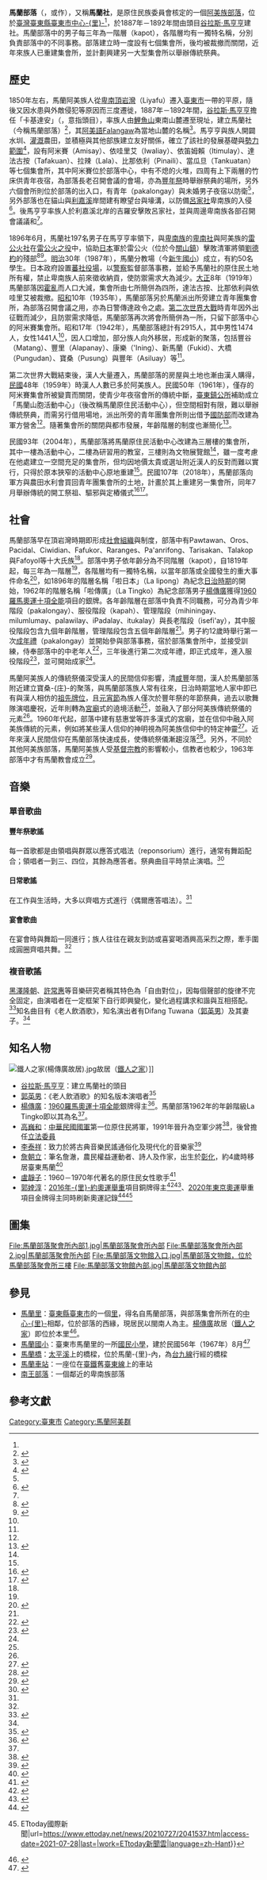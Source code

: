 {{Coord|22.762106|121.138633|type:landmark_region:TW|display=title}}
{{NoteTA|1=zh-hans:庄; zh-hant:庄;}}
{{Infobox settlement
|name        = 馬蘭部落
|native_name = {{lang|Amis|Valangaw}}
|settlement_type    = [[臺灣原住民族核定部落列表|核定部落]]
|motto              =

|image_skyline      = 馬蘭部落聚會所入口.jpg
|imagesize          = 250px
|image_caption      = 馬蘭部落聚會所入口

|image_map        = 
|mapsize             = 
|map_caption         = 
|pushpin_map        = 
| established_title   = 
| established_date    = 

| government_type     = 部落議會
| leader_title1       = 部落議會主席
| leader_name1        = 林駿菖<ref>{{cite web|url=https://news.pts.org.tw/article/464066|title=部分原民聚會所管理權易主 引族人質疑|work=文化篇|publisher=公視新聞|year=2020}}</ref>
|blank_name             =[[民族|民族]]
|blank_info             =[[阿美族|阿美族]]
|blank1_name            =[[官方語文|官方語文]]
|blank1_info            =[[阿美語|阿美語]]

<!-- Location -->
|coordinates_region     = 
|subdivision_type       = [[国家列表|所在国家]]
|subdivision_name       = {{TWN}}
|subdivision_type1      = [[縣_(中華民國)|所在縣市]]
|subdivision_name1      = [[臺東縣|臺東縣]]
|subdivision_type2      = [[山地鄉|所在鄉鎮]]
|subdivision_name2      = [[臺東市|臺東市]]
|subdivision_type3       = 

|area_footnotes     = 
|area_magnitude        = 
|area_total_km2        = 
|area_land_km2         = 
|area_land_sq_mi       = 

<!-- Population -->
|population_as_of         = 
|pop_est_as_of            = 
|population_total         =
|population_est           = 
|population_footnotes     = 
|population_density_km2   = auto

<!-- General information -->
|elevation_m             = 
|elevation_footnotes     = 
|timezone                = [[台北时间|台北时间]]
|utc_offset              = +8
|timezone_DST            = 
|utc_offset_DST          = 
|coordinates     = 
}}

'''馬蘭部落'''（{{lang-ami|Falangaw}}，或作{{lang|ami|Valangaw}}），又稱'''馬蘭社'''，是原住民族委員會核定的一個[[阿美族|阿美族]][[臺灣原住民族核定部落列表|部落]]，位於[[臺灣|臺灣]][[臺東縣|臺東縣]][[臺東市|臺東市]][[中心里|中心-{里}-]]<ref name=":0"/>，於1887年－1892年間由頭目[[谷拉斯·馬亨亨|谷拉斯·馬亨亨]]建社。馬蘭部落中的男子每三年為一階層（kapot），各階層均有一獨特名稱，分別負責部落中的不同事務。部落建立時一度設有七個集會所，後均被裁撤而關閉，近年來族人已重建集會所，並計劃興建另一大型集會所以舉辦傳統祭典。

== 歷史 ==
1850年左右，馬蘭阿美族人從[[卑南|卑南]][[頂岩灣|頂岩灣]]（Liyafu）遷入[[臺東市|臺東市]]一帶的平原，隨後又因水患與外敵侵犯等原因而三度遷徙，1887年－1892年間，[[谷拉斯·馬亨亨|谷拉斯·馬亨亨]]擔任「卡基達安」（{{lang-ami|kakitaan}}，意指頭目），率族人由[[鯉魚山_(臺東縣)|鯉魚山]]東南山麓遷至現址，建立馬蘭社（今稱馬蘭部落）<ref name=李玉芬>{{cite journal|title=馬蘭社阿美族集會所的區位、功能與臺東平原社會環境的變遷|author=李玉芬|journal=地理學報|volume=45|page=73-94|year=2006|url=http://readopac2.ncl.edu.tw/nclJournal/search/detail.jsp?dtdId=000040&search_type=detail&la=ch&checked=&unchecked=&sysId=0005925450}}</ref>，其[[阿美語|阿美語]]Falangaw為當地山麓的名稱<ref>{{cite web|url=https://www.taimali.gov.tw/taimaleeks_img/images/20161109151642.pdf|title=太麻里鄉志|work=文化篇|publisher=臺東縣[[太麻里鄉|太麻里鄉]]公所|year=2013}}</ref>。馬亨亨與族人開闢水圳、[[灌溉|灌溉]]農田，並積極與其他部族建立友好關係，確立了該社的發展基礎與[[勢力範圍|勢力範圍]]<ref name=":0">{{Cite web|url=http://www.tipp.org.tw/tribe_detail3.asp?City_No=18&TA_No=7&T_ID=348|title=馬蘭部落【Falangaw】|work=臺灣原住民族資訊資源網|publisher=[[原住民族委員會|原住民族委員會]]|accessdate=2019-06-26|archive-url=https://web.archive.org/web/20170324164918/http://www.tipp.org.tw/tribe_detail3.asp?City_No=18&TA_No=7&T_ID=348|archive-date=2017-03-24|dead-url=no}}</ref>，設有阿米賽（Amisay）、依哇里艾（Iwaliay）、依笛姆賴（Itimulay）、達法古按（Tafakuan）、拉辣（Lala）、比那依利（Pinaili）、當瓜旦（Tankuatan）等七個集會所，其中阿米賽位於部落中心，中有不熄的火堆，四周有上下兩層的竹床供青年夜宿，為部落長老召開會議的會場，亦為[[豐年祭|豐年祭]]時舉辦祭典的場所，另外六個會所則位於部落的出入口，有青年（pakalongay）與未婚男子夜宿以防衛<ref name=李玉芬/>，另外部落也在貓山與[[利嘉溪|利嘉溪]]岸間建有瞭望台與壕溝，以防備[[呂家社|呂家社]]卑南族的入侵<ref name=祭典歌謠>{{cite book|title=阿美族馬蘭部落 Kiloma'an豐年祭聚會所長歌(ku'edaway a radiw)各單元|work=106年度台東縣原住民族馬蘭部落祭典歌謠|author=高淑娟、阿布伊·布達兒|publisher=[[臺東縣政府|臺東縣政府]]|date=2017-12-25|editor=吳慧琴}}</ref>。後馬亨亨率族人於利嘉溪北岸的吉羅安擊敗呂家社，並與周邊卑南族各部召開會議議和<ref name=李玉芬/>。

1896年6月，馬蘭社197名男子在馬亨亨率領下，與[[卑南族|卑南族]]的[[卑南社|卑南社]]與阿美族的[[雷公火社|雷公火社]]在[[雷公火之役|雷公火之役]]中，協助[[日本|日本]]軍於雷公火（位於今[[關山鎮_(台灣)|關山鎮]]）擊敗清軍將領[[劉德杓|劉德杓]]的殘部<ref>{{cite journal|title=地名權的歷史地理面向-以台東市的街道名為例|url=http://ip194097.ntcu.edu.tw/giankiu/GTH/2004/LanguageRights/lunbun/1A01-chhiungou.pdf|author=
廖秋娥|journal=語言人權與語言復振學術研討會論文集|page=1-9|year=2004}}</ref><ref>{{cite web|url=http://www.dmtip.gov.tw/web/page/detail?l1=2&l2=53&l3=43&l4=231|title=卑南族|work=原住民數位博物館|publisher=[[國立臺灣史前文化博物館|國立臺灣史前文化博物館]]}}</ref>。[[明治|明治]]30年（1987年），馬蘭分教場（今[[臺東縣臺東市新生國民小學|新生國小]]）成立，有約50名學生。日本政府設置[[蕃社役場|蕃社役場]]，以[[臺灣總督府警察|警察]]監督部落事務，並給予馬蘭社的原住民土地所有權，禁止卑南族人前來徵收納貢，使防禦需求大為減少。[[大正|大正]]8年（1919年）馬蘭部落因[[霍亂|霍亂]]而人口大減，集會所由七所簡併為四所，達法古按、比那依利與依哇里艾被裁撤。[[昭和|昭和]]10年（1935年），馬蘭部落另於馬蘭派出所旁建立青年團集會所，為部落召開會議之用，亦為日警傳達政令之處。[[第二次世界大戰|第二次世界大戰]]時青年因外出征戰而減少，且防禦需求降低，馬蘭部落再次將會所簡併為一所，只留下部落中心的阿米賽集會所。昭和17年（1942年），馬蘭部落總計有2915人，其中男性1474人，女性1441人<ref name=李玉芬/>，因人口增加，部分族人向外移居，形成新的聚落，包括豐谷（Matang）、豐里（Alapanay）、康樂（'Ining）、新馬蘭（Fukid）、大橋（Pungudan）、寶桑（Pusung）與豐年（Asiluay）等<ref name=祭典歌謠/>。

第二次世界大戰結束後，漢人大量遷入，馬蘭部落的房屋與土地也漸由漢人購得，[[民國紀年|民國]]48年（1959年）時漢人人數已多於阿美族人。民國50年（1961年），僅存的阿米賽集會所被變賣而關閉，使青少年夜宿會所的傳統中斷，[[台東市|臺東鎮公所]]補助成立「馬蘭山胞活動中心」（後改稱馬蘭原住民活動中心），但空間相對有限，難以舉辦傳統祭典，而需另行借用場地，派出所旁的青年團集會所則出借予[[中華民國國防部|國防部]]而改建為軍方營舍<ref name=李玉芬/>。隨著集會所的關閉與都市發展，年齡階層的制度也漸簡化<ref>{{cite journal|title=台東市馬蘭社阿美族的傳統集會所與部落社會的中心性|author=李玉芬、高淑娟|journal=東台灣研究|volume=10|page=65-110|year=2005|doi=10.6275/JETS.10.65-110.2005}}</ref>。

民國93年（2004年），馬蘭部落將馬蘭原住民活動中心改建為三層樓的集會所，其中一樓為活動中心，二樓為研習用的教室，三樓則為文物展覽館<ref name=李玉芬/>，雖一度考慮在他處建立一空間充足的集會所，但均因地價太貴或選址附近漢人的反對而難以實行，只得於原本狹窄的活動中心原地重建<ref name=李玉芬/>。民國107年（2018年），馬蘭部落向軍方與農田水利會買回青年團集會所的土地，計畫於其上重建另一集會所，同年7月舉辦傳統的開工祭祖、驅邪與定樁儀式<ref>{{cite web|url=https://news.ltn.com.tw/news/life/breakingnews/2488955|title=向軍方買回土地 台東馬蘭部落舊址重建聚會所|author=黃明堂|date=2018-07-15|publisher=[[自由時報|自由時報]]|access-date=2019-06-27|archive-url=https://web.archive.org/web/20181021022209/http://news.ltn.com.tw/news/life/breakingnews/2488955|archive-date=2018-10-21|dead-url=no}}</ref><ref>{{cite web|title=馬蘭部落文化廣場 祈福定樁|url=https://udn.com/news/story/11322/3254387|publisher=[[聯合報|聯合報]]|date=2018-07-15|author=羅紹平|access-date=2019-06-27|archive-url=https://web.archive.org/web/20180717192839/https://udn.com/news/story/11322/3254387|archive-date=2018-07-17|dead-url=no}}</ref>。

==社會==
馬蘭部落早在頂岩灣時期即形成[[社會組織|社會組織]]與制度，部落中有Pawtawan、Oros、Pacidal、Ciwidian、Fafukor、Raranges、Pa'anrifong、Tarisakan、Talakop與Fafoyol等十大氏族<ref name=祭典歌謠/>。部落中男子依年齡分為不同階層（kapot），自1819年起，每三年為一階層<ref name=祭典歌謠/>，各階層均有一獨特名稱，以當年部落或全國發生的重大事件命名<ref>{{cite web|url=https://www.apc.gov.tw/portal/docList.html?CID=7AD36169AB07E1D0&type=A281488B606D9313D0636733C6861689|title=阿美族|publisher=[[原住民族委員會|原住民族委員會]]}}</ref>，如1896年的階層名稱「啦日本」（La lipong）為紀念[[台灣日治時期|日治時期]]的開始，1962年的階層名稱「啦傳廣」（La Tingko）為紀念部落男子[[楊傳廣|楊傳廣]]獲得[[1960年夏季奧林匹克運動會|1960羅馬奧運]][[十項全能|十項全能]]項目的銀牌。各年齡階層在部落中負責不同職務，可分為青少年階段（pakalongay）、服役階段（kapah）、管理階段（mihiningay、milumlumay、palawilay、iPadalay、itukalay）與長老階段（isefi'ay），其中服役階段包含九個年齡階層，管理階段包含五個年齡階層<ref name=祭典歌謠/>。男子約12歲時舉行第一次[[成年禮|成年禮]]（pakalongay）並開始參與部落事務，宿於部落集會所中，並接受訓練，侍奉部落中的中老年人<ref>{{cite journal|title=穿梭現代與過去: 以都蘭部落為例談阿美族年齡組織Pakalungay 的文化重建|author=林芳誠|journal=文資學報|ISSN=1814-3121|volume=7|page=1-45|year=2012|url=https://nccur.lib.nccu.edu.tw/bitstream/140.119/97966/1|access-date=2019-06-27|archive-url=https://web.archive.org/web/20190627062402/https://nccur.lib.nccu.edu.tw/bitstream/140.119/97966/1|archive-date=2019-06-27|dead-url=no}}</ref>，三年後進行第二次成年禮，即正式成年，進入服役階段<ref>{{cite web|url=http://www.dmtip.gov.tw/uploads//files/PDF/Amis%201.pdf|title=阿美族(Amis/Pangcah People)|author=蔡政良|publisher=[[國立台灣史前文化博物館|國立台灣史前文化博物館]]|work=台灣原住民數位博物館計畫|year=2004|access-date=2019-06-27|archive-url=https://web.archive.org/web/20180828035623/http://www.dmtip.gov.tw/uploads//files/PDF/Amis%201.pdf|archive-date=2018-08-28|dead-url=no}}</ref>，並可開始成家<ref name=李玉芬/>。

馬蘭阿美族人的傳統祭儀深受漢人的民間信仰影響，清[[咸豐|咸豐]]年間，漢人於馬蘭部落附近建立寶桑-{庄}-的聚落，與馬蘭部落族人常有往來，日治時期當地人家中即已有與漢人相仿的[[祖先牌位|祖先牌位]]，且[[元宵節|元宵節]]為族人僅次於豐年祭的年節祭典，過去以歌舞隊演唱慶祝，近年則轉為[[宮廟|宮廟]]式的遶境活動<ref name=孫/>，並融入了部分阿美族傳統祭儀的元素<ref name=葉/>。1960年代起，部落中建有慈惠堂等許多漢式的宮廟，並在信仰中融入阿美族傳統的元素，例如將某些漢人信仰的神明視為阿美族信仰中的特定神靈<ref name=孫>{{cite journal|url=http://203.71.172.65/~TNUA_MUSIC/files/archive/137_8389ca74.pdf#page=7|title=原住民的音樂接觸與交融──以馬蘭阿美為例(1880-1990)|author=孫俊彥|journal=關渡音樂學刊|volume=19|page=7-42|year=2014|issn=1814-1889}}</ref>。近年來漢人民間信仰在馬蘭部落快速成長，使傳統祭儀漸趨沒落<ref>{{cite journal|title=台東馬蘭阿美族信仰民間宗教之研究|author=林素珍、陳耀芳|journal=台灣原住民族研究|volume=2|issue=2|page=33-68|doi=10.29910/TJIS.200906.0002|year=2009}}</ref>。另外，不同於其他阿美族部落，馬蘭阿美族人受[[基督宗教|基督宗教]]的影響較小，信教者也較少，1963年部落中才有馬蘭教會成立<ref name=葉>{{cite journal|title=從傳統到當代:試論馬蘭阿美人的酒、 祖先祭祀、社會秩序之變遷|url=http://paperupload.nttu.edu.tw/CA4BD71DBC8AB41/45f96f89b0464854.pdf|author=葉鳳娟|year=2008|publisher=[[國立臺東大學|國立臺東大學]]}}{{Dead link|date=2019年11月 |bot=InternetArchiveBot |fix-attempted=yes }}</ref>。

{{Multiple image
|align = center
|direction = horizontal
|image1 = 馬蘭部落年齡階層名稱.jpg
|caption1 = 馬蘭部落各年齡階層的名稱
|width1 = 187
|image2 = 馬蘭部落十大氏族.jpg
|caption2 = 馬蘭部落的十大氏族與頭目列表
|width2 = 300
}}

== 音樂 ==

=== 單音歌曲 ===

==== 豐年祭歌謠 ====
每一首歌都是由領唱與群眾以應答式唱法（reponsorium）進行，通常有舞蹈配合；領唱者一到三、四位，其餘為應答者。祭典曲目平時禁止演唱。<ref name=":1">{{Cite web|title=許常惠音樂資料典藏數位化計畫|url=http://webcache.googleusercontent.com/search?q=cache:9R0E4LUJPX4J:museum02.digitalarchives.tw/ndap/2007/hthmusic/musicollege.ntnu.edu.tw/hthmusic/amis.html+&cd=3&hl=zh-TW&ct=clnk&gl=tw|accessdate=|author=|date=|format=|publisher=|language=}}</ref>

==== 日常歌謠 ====
在工作與生活時，大多以齊唱方式進行（偶爾應答唱法）。<ref name=":1" />

==== 宴會歌曲 ====
在宴會時與舞蹈一同進行；族人往往在親友到訪或喜宴喝酒興高采烈之際，牽手圍成圓圈齊唱共舞。<ref name=":1" />

=== 複音歌謠 ===
[[黑澤隆朝|黑澤隆朝]]、[[許常惠|許常惠]]等音樂研究者稱其特色為「自由對位」，因每個聲部的旋律不完全固定，由演唱者在一定框架下自行即興變化，變化過程講求和諧與互相搭配。<ref>{{Cite web|title=2015阿美族複音歌謠傳承計劃|url=http://cymfoundation.com/news/47|accessdate=2019-12-29|author=|date=2015-11-14|format=|work=cymfoundation.com|publisher=財團法人勇源教育發展基金會|language=}}</ref>知名曲目有《老人飲酒歌》，知名演出者有Difang Tuwana（[[郭英男|郭英男]]）及其妻子。<ref name=":1" />

== 知名人物 ==
[[File:鐵人之家(楊傳廣故居).jpg|thumb]]故居（[[鐵人之家|鐵人之家]]）]]
* [[谷拉斯·馬亨亨|谷拉斯·馬亨亨]]：建立馬蘭社的頭目
* [[郭英男|郭英男]]：《老人飲酒歌》的知名版本演唱者<ref name="米甘幹·理佛克2007">{{cite book|author=米甘幹·理佛克|title=原住民族文化欣賞|url=https://books.google.com/books?id=ZNrUt4R1YCwC&pg=PA73|year=2007|publisher=五南圖書出版股份有限公司|isbn=978-957-11-4928-8|pages=73}}</ref>
* [[楊傳廣|楊傳廣]]：[[1960年夏季奧林匹克運動會|1960羅馬奧運]][[十項全能|十項全能]]銀牌得主<ref>{{cite web|url=https://www.chinatimes.com/realtimenews/20160804002052-260403?chdtv|title=鐵人楊傳廣 台灣史上首面奧運獎牌|date=2016-08-04|publisher=[[中央社|中央社]]}}</ref>。馬蘭部落1962年的年齡階級La Tingko即以其為名<ref name=李玉芬/>。
* [[高巍和|高巍和]]：[[中華民國國軍|中華民國國軍]]第一位原住民將軍，1991年晉升為空軍少將<ref>{{cite web|url= http://www.merit-times.com/NewsPage.aspx?Unid=356942|title=原住民中將 徐衍璞第1人|publisher=[[人間福報|人間福報]]|date=2014-06-27}}</ref>，後曾擔任[[立法委員|立法委員]]
* [[李泰祥|李泰祥]]：致力於將古典音樂民謠通俗化及現代化的音樂家<ref>{{cite web|url=http://www.merit-times.com.tw/NewsPage.aspx?unid=335967|title=最後的浪漫才子 李泰祥永別了|publisher=[[人間福報|人間福報]]|date=2014-01-28|access-date=2019-06-27|archive-url=https://web.archive.org/web/20140202194325/http://www.merit-times.com.tw/NewsPage.aspx?unid=335967|archive-date=2014-02-02|dead-url=no}}</ref>
* [[詹朝立|詹朝立]]：筆名詹澈，農民權益運動者、詩人及作家，出生於[[彰化縣|彰化]]，約4歲時移居臺東馬蘭<ref>{{cite web|title=第十一集 詹澈|url=http://web.pts.org.tw/~web01/literature/p11.htm|author=郭珍弟|work=文學風景|publisher=[[公共電視台|公共電視]]|access-date=2019-06-27|archive-url=https://web.archive.org/web/20190627062400/http://web.pts.org.tw/~web01/literature/p11.htm|archive-date=2019-06-27|dead-url=no}}</ref>
* [[盧靜子|盧靜子]]：1960－1970年代著名的原住民女性歌手<ref>{{Cite web|title=原住民「開山」歌后 盧靜子重出江湖|url=https://www.rti.org.tw/news/view/id/2021126|author=江昭倫|date=2019-05-18|publisher=[[中央廣播電台|中央廣播電台]]|access-date=2019-06-27|archive-url=https://web.archive.org/web/20190627062401/https://www.rti.org.tw/news/view/id/2021126|archive-date=2019-06-27|dead-url=no}}</ref>
* [[郭婞淳|郭婞淳]]：[[2016年夏季奧林匹克運動會|2016年-{里}-約奧運]][[舉重|舉重]]項目銅牌得主<ref>{{cite web|author=莊哲權|title=郭婞淳回台東 鼓勵學弟妹堅持夢想|url=http://www.chinatimes.com/realtimenews/20170902001965-260403|work=中國時報|date=2017-09-02|access-date=2019-06-27|archive-url=https://web.archive.org/web/20190627064819/https://www.chinatimes.com/realtimenews/20170902001965-260403|archive-date=2019-06-27|dead-url=no}}</ref><ref>{{cite web|author=邱紹雯|title=世大運破世界紀錄 郭婞淳：人生不只是贏得比賽|url=https://www.cw.com.tw/article/article.action?id=5084583|work=親子天下雜誌|date=2017-08-23|access-date=2019-06-27|archive-url=https://web.archive.org/web/20180820005655/https://www.cw.com.tw/article/article.action?id=5084583|archive-date=2018-08-20|dead-url=no}}</ref>、[[2020年東京奧運|2020年東京奧運]]舉重項目金牌得主同時刷新奧運記錄<ref>{{Cite news|title=「舉重女神」郭婞淳為台灣拿下東京奧運首金 打破奧運會紀錄|url=https://www.bbc.com/zhongwen/trad/chinese-news-57983555|newspaper=BBC News 中文|accessdate=2021-07-28|language=zh-hant}}</ref><ref>{{Cite web|title=郭婞淳破紀錄摘金 印度媒體竟喊「為中國再添金牌」！ {{!}} ETtoday國際新聞|url=https://www.ettoday.net/news/20210727/2041537.htm|access-date=2021-07-28|last=|work=ETtoday新聞雲|language=zh-Hant}}</ref>

==圖集==
<gallery mode="packed" widths="220" style="font-size: 100%; text-align:left">
File:馬蘭部落聚會所內部1.jpg|馬蘭部落聚會所內部
File:馬蘭部落聚會所內部2.jpg|馬蘭部落聚會所內部
File:馬蘭部落文物館入口.jpg|馬蘭部落文物館，位於馬蘭部落聚會所三樓
File:馬蘭部落文物館內部.jpg|馬蘭部落文物館內部
</gallery>

== 參見 ==
* [[馬蘭里|馬蘭里]]：[[臺東縣|臺東縣]][[臺東市|臺東市]]的一個[[村里|里]]，得名自馬蘭部落，與部落集會所所在的[[中心里|中心-{里}-]]相鄰，位於部落的西緣，現居民以閩南人為主。[[楊傳廣|楊傳廣]]故居（[[鐵人之家|鐵人之家]]）即位於本里<ref>{{cite web|url=https://cloud.culture.tw/frontsite/inquiry/emapInquiryAction.do?method=showEmapDetail&indexId=29314|title=台東縣台東市馬蘭社區|publisher=[[中華民國文化部|中華民國文化部]]}}</ref>。
* [[馬蘭國小|馬蘭國小]]：臺東市馬蘭里的一所[[國民小學|國民小學]]，建於民國56年（1967年）8月<ref>{{cite web|url=http://www.mlps.ttct.edu.tw/files/11-1049-56.php|title=歷史采風|publisher=[[臺東縣馬蘭國小|臺東縣馬蘭國小]]|access-date=2019-06-27|archive-url=https://web.archive.org/web/20190627062402/http://www.mlps.ttct.edu.tw/files/11-1049-56.php|archive-date=2019-06-27|dead-url=no}}</ref>
* [[馬蘭橋|馬蘭橋]]：[[太平溪|太平溪]]上的橋樑，位於馬蘭-{里}-內，為[[台九線|台九線]]行經的橋樑
* [[馬蘭車站|馬蘭車站]]：一座位在[[臺鐵|臺鐵]]舊[[臺東線|臺東線]]上的車站
* [[南王部落|南王部落]]：一個鄰近的卑南族部落

== 參考文獻 ==
{{Commonscat|Malan tribe}}
{{Reflist|2}}
{{臺東郡}}
{{portalbar|臺灣|歷史}}
[[Category:臺東市|Category:臺東市]]
[[Category:馬蘭阿美群|Category:馬蘭阿美群]]